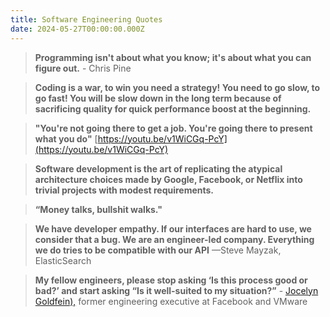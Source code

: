 ```yaml
---
title: Software Engineering Quotes
date: 2024-05-27T00:00:00.000Z
---
```


> **Programming isn't about what you know; it's about what you can figure out.** - Chris Pine

> **Coding is a war, to win you need a strategy! You need to go slow, to go fast! You will be slow down in the long term because of sacrificing quality for quick performance boost at the beginning.**

> **"You're not going there to get a job. You're going there to present what you do"** [https://youtu.be/v1WiCGq-PcY](https://youtu.be/v1WiCGq-PcY)

> **Software development is the art of replicating the atypical architecture choices made by Google, Facebook, or Netflix into trivial projects with modest requirements.**

> **“Money talks, bullshit walks."**

> **We have developer empathy. If our interfaces are hard to use, we consider that a bug. We are an engineer-led company. Everything we do tries to be compatible with our API** —Steve Mayzak, ElasticSearch

> **My fellow engineers, please stop asking ‘Is this process good or bad?’ and start asking “Is it well-suited to my situation?”** - [Jocelyn Goldfein),](https://review.firstround.com/the-right-way-to-ship-software) former engineering executive at Facebook and VMware
